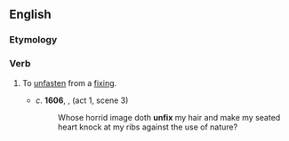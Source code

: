 ==English==

===Etymology===
{{prefix|en|un|fix}}

===Verb===
{{en-verb|unfixes|unfixing|unfixed}}

# {{lb|en|transitive}} To [[unfasten]] from a [[fixing]].
#* ''c''. '''1606''', {{w|William Shakespeare}}, ''{{w|Macbeth}}'' (act 1, scene 3)
#*: Whose horrid image doth '''unfix''' my hair and make my seated heart knock at my ribs against the use of nature?